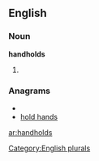
==English==

===Noun===
'''handholds'''

# {{plural of|[[handhold]]}}

===Anagrams===
* {{alphagram|addhhlnos}}
* [[hold hands#English|hold hands]]

[[Category:English plurals]]

[[ar:handholds]]